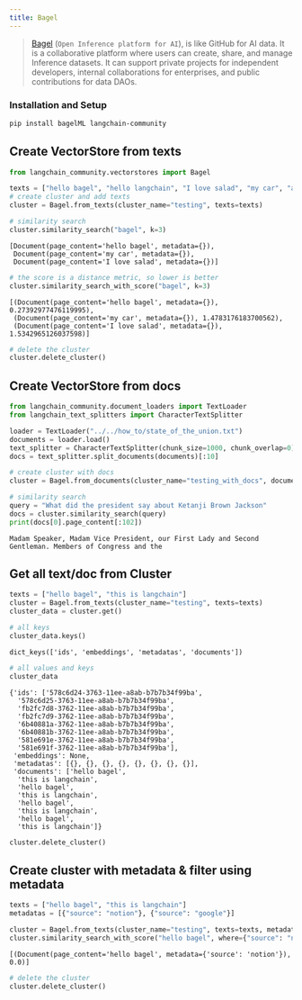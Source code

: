 ```yaml
---
title: Bagel
---
```


> [Bagel](https://www.bagel.net/) (`Open Inference platform for AI`), is like GitHub for AI data.
It is a collaborative platform where users can create,
share, and manage Inference datasets. It can support private projects for independent developers,
internal collaborations for enterprises, and public contributions for data DAOs.

### Installation and Setup

```bash
pip install bagelML langchain-community
```

## Create VectorStore from texts

```python
from langchain_community.vectorstores import Bagel

texts = ["hello bagel", "hello langchain", "I love salad", "my car", "a dog"]
# create cluster and add texts
cluster = Bagel.from_texts(cluster_name="testing", texts=texts)
```

```python
# similarity search
cluster.similarity_search("bagel", k=3)
```

```output
[Document(page_content='hello bagel', metadata={}),
 Document(page_content='my car', metadata={}),
 Document(page_content='I love salad', metadata={})]
```

```python
# the score is a distance metric, so lower is better
cluster.similarity_search_with_score("bagel", k=3)
```

```output
[(Document(page_content='hello bagel', metadata={}), 0.27392977476119995),
 (Document(page_content='my car', metadata={}), 1.4783176183700562),
 (Document(page_content='I love salad', metadata={}), 1.5342965126037598)]
```

```python
# delete the cluster
cluster.delete_cluster()
```

## Create VectorStore from docs

```python
from langchain_community.document_loaders import TextLoader
from langchain_text_splitters import CharacterTextSplitter

loader = TextLoader("../../how_to/state_of_the_union.txt")
documents = loader.load()
text_splitter = CharacterTextSplitter(chunk_size=1000, chunk_overlap=0)
docs = text_splitter.split_documents(documents)[:10]
```

```python
# create cluster with docs
cluster = Bagel.from_documents(cluster_name="testing_with_docs", documents=docs)
```

```python
# similarity search
query = "What did the president say about Ketanji Brown Jackson"
docs = cluster.similarity_search(query)
print(docs[0].page_content[:102])
```

```output
Madam Speaker, Madam Vice President, our First Lady and Second Gentleman. Members of Congress and the
```

## Get all text/doc from Cluster

```python
texts = ["hello bagel", "this is langchain"]
cluster = Bagel.from_texts(cluster_name="testing", texts=texts)
cluster_data = cluster.get()
```

```python
# all keys
cluster_data.keys()
```

```output
dict_keys(['ids', 'embeddings', 'metadatas', 'documents'])
```

```python
# all values and keys
cluster_data
```

```output
{'ids': ['578c6d24-3763-11ee-a8ab-b7b7b34f99ba',
  '578c6d25-3763-11ee-a8ab-b7b7b34f99ba',
  'fb2fc7d8-3762-11ee-a8ab-b7b7b34f99ba',
  'fb2fc7d9-3762-11ee-a8ab-b7b7b34f99ba',
  '6b40881a-3762-11ee-a8ab-b7b7b34f99ba',
  '6b40881b-3762-11ee-a8ab-b7b7b34f99ba',
  '581e691e-3762-11ee-a8ab-b7b7b34f99ba',
  '581e691f-3762-11ee-a8ab-b7b7b34f99ba'],
 'embeddings': None,
 'metadatas': [{}, {}, {}, {}, {}, {}, {}, {}],
 'documents': ['hello bagel',
  'this is langchain',
  'hello bagel',
  'this is langchain',
  'hello bagel',
  'this is langchain',
  'hello bagel',
  'this is langchain']}
```

```python
cluster.delete_cluster()
```

## Create cluster with metadata & filter using metadata

```python
texts = ["hello bagel", "this is langchain"]
metadatas = [{"source": "notion"}, {"source": "google"}]

cluster = Bagel.from_texts(cluster_name="testing", texts=texts, metadatas=metadatas)
cluster.similarity_search_with_score("hello bagel", where={"source": "notion"})
```

```output
[(Document(page_content='hello bagel', metadata={'source': 'notion'}), 0.0)]
```

```python
# delete the cluster
cluster.delete_cluster()
```
